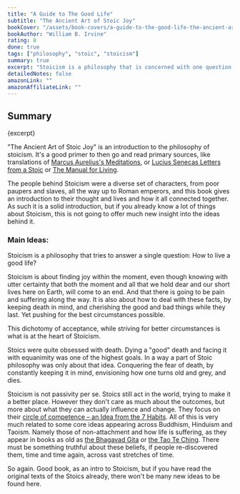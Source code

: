```yaml
---
title: "A Guide to The Good Life"
subtitle: "The Ancient Art of Stoic Joy"
bookCover: "/assets/book-covers/a-guide-to-the-good-life-the-ancient-art-of-stoic-joy.jpg"
bookAuthor: "William B. Irvine"
rating: 8
done: true
tags: ["philosophy", "stoic", "stoicism"]
summary: true
excerpt: "Stoicism is a philosophy that is concerned with one question: How to live a good life? It's about being resilient against outside influences, mentally and physically. And about preparing for the worst, keeping death in mind, but being content with whatever happens."
detailedNotes: false
amazonLink: ""
amazonAffiliateLink: ""
---
```


## Summary

<p>{excerpt}</p>

"The Ancient Art of Stoic Joy" is an introduction to the philosophy of stoicism. It's a good primer to then go and read primary sources, like translations of [Marcus Aurelius's Meditations](/booknotes/meditations), or [Lucius Senecas Letters from a Stoic](/booknotes/letters-from-a-stoic) or [The Manual for Living](/booknotes/manual-for-living).

The people behind Stoicism were a diverse set of characters, from poor paupers and slaves, all the way up to Roman emperors, and this book gives an introduction to their thought and lives and how it all connected together. As such it is a solid introduction, but if you already know a lot of things about Stoicism, this is not going to offer much new insight into the ideas behind it. 

### Main Ideas: 

Stoicism is a philosophy that tries to answer a single question: How to live a good life? 

Stoicism is about finding joy within the moment, even though knowing with utter certainty that both the moment and all that we hold dear and our short lives here on Earth, will come to an end. And that there is going to be pain and suffering along the way. It is also about how to deal with these facts, by keeping death in mind, and cherishing the good and bad things while they last. Yet pushing for the best circumstances possible. 

This dichotomy of acceptance, while striving for better circumstances is what is at the heart of Stoicism. 

Stoics were quite obsessed with death. Dying a "good" death and facing it with equanimity was one of the highest goals. In a way a part of Stoic philosophy was only about that idea. Conquering the fear of death, by constantly keeping it in mind, envisioning how one turns old and grey, and dies.

Stoicism is not passivity per se. Stoics still act in the world, trying to make it a better place. However they don't care as much about the outcomes, but more about what they can actually influence and change. They focus on their [circle of competence – an Idea from the 7 Habits](/booknotes/7-habits). All of this is very much related to some core ideas appearing across Buddhism, Hinduism and Taoism. Namely those of non-attachment and how life is suffering, as they appear in books as old as [the Bhagavad Gita](/booknotes/bhagavad-gita) or [the Tao Te Ching](/booknotes/tao-te-ching). There must be something truthful about these beliefs, if people re-discovered them, time and time again, across vast stretches of time.

So again. Good book, as an intro to Stoicism, but if you have read the original texts of the Stoics already, there won't be many new ideas to be found here. 





